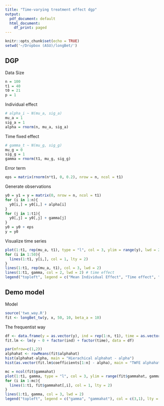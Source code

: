 ```yaml
---
title: "Time-varying treatment effect dgp"
output:
  pdf_document: default
  html_document:
    df_print: paged
---
```


```r
knitr::opts_chunk$set(echo = TRUE)
setwd('~/Dropbox (ASU)/longBet/')
```

## DGP
Data Size
```r
n = 100
t1 = 40
t0 = 21
p = 1
```

Individual effect
```r
# alpha_i ~ N(mu_a, sig_a)
mu_a = 1
sig_a = 1
alpha = rnorm(n, mu_a, sig_a)
```

Time fixed effect
```r
# gamma_t ~ N(mu_g, sig_g)
mu_g = 0
sig_g = 1
gamma = rnorm(t1, mu_g, sig_g)
```

Error term
```r
eps = matrix(rnorm(n*t1, 0, 0.2), nrow = n, ncol = t1)
```

Generate observations
```r
y0 = y1 = y = matrix(0, nrow = n, ncol = t1)
for (i in 1:n){
  y0[i,] = y0[i,] + alpha[i]
}
for (j in 1:t1){
  y0[,j] = y0[,j] + gamma[j]
}
y0 = y0 + eps
y = y0 
```

Visualize time series
```r
plot(1:t1, rep(mu_a, t1), type = "l", col = 3, ylim = range(y), lwd = 2) # mean indiviudal effect
for (i in 1:50){
  lines(1:t1, y[i,], col = 1, lty = 2)
}
lines(1:t1, rep(mu_a, t1), col = 3, lwd = 2)
lines(1:t1, gamma, col = 2, lwd = 2) # time effect
legend("topleft", legend = c("Mean Individual Effect", "Time effect", "y"), col = c(3, 2, 1), lty = c(1, 1, 2))
```
## Demo model
Model
```r
source('two_way.R')
fit <- longBet_tw(y, x, 50, 10, beta_a = 10)
```

The frequentist way
```r
df <- data.frame(y = as.vector(y), ind = rep(1:n, t1), time = as.vector(sapply(1:t1, rep, n)))
fit.lm <- lm(y ~ 0 + factor(ind) + factor(time), data = df)
```


```r
par(mfrow=c(1,2))
alphahat <- rowMeans(fit$alphahat)
hist(alphahat-alpha, main = "Hierachical alphahat - alpha")
hist(as.vector(fit.lm$coefficients[1:n] - alpha), main = "TWFE alphahat - alpha")
```

```r
mc = ncol(fit$gammahat)
plot(1:t1, gamma, type = "l", col = 3, ylim = range(fit$gammahat, gamma), lwd = 2) 
for (i in 1:mc){
  lines(1:t1, fit$gammahat[,i], col = 1, lty = 2)
}
lines(1:t1, gamma, col = 3, lwd = 2)
legend("topleft", legend = c("gamma", "gammahat"), col = c(3,1), lty = c(1,2))
```
